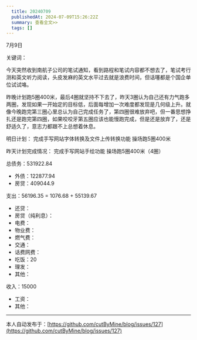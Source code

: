 ```yaml
---
  title: 20240709
  publishedAt: 2024-07-09T15:26:22Z
  summary: 查看全文>>
  tags: []
---
```


7月9日 

关键词：

今天突然收到南航子公司的笔试通知，看到路程和笔试内容都不想去了，笔试考行测和英文听力阅读，头皮发麻的英文水平过去就是浪费时间，但话噻都是个国企单位试试咯。

昨晚计划跑5圈400米，最后4圈就坚持不下去了，昨天3圈认为自己还有力气跑多两圈，发现如果一开始定的目标低，后面每增加一次难度都发现是几何级上升。就像今晚跑完第三圈心里总认为自己完成任务了，第四圈很难放弃吧，但一番思想挣扎还是跑完第四圈，如果咬咬牙第五圈应该也能慢跑完成，但是还是放弃了，还是舒适久了，意志力都跟不上总想着休息。

明日计划：
完成手写网站字体转换及文件上传转换功能
操场跑5圈400米

昨天计划完成情况：
完成手写网站手绘功能
操场跑5圈400米（4圈）

总债务：531922.84
- 外债：122877.94
- 房贷：409044.9

支出：56196.35 = 1076.68 + 55139.67
- 还贷：
- 房贷（纯利息）：
- 电费：
- 物业费：
- 燃气费：
- 交通：
- 话费网费：
- 吃饭：20
- 理发：
- 其他：

收入：15000
- 工资：
- 其他：


---
本人自动发布于：[https://github.com/cutByMine/blog/issues/127](https://github.com/cutByMine/blog/issues/127)
